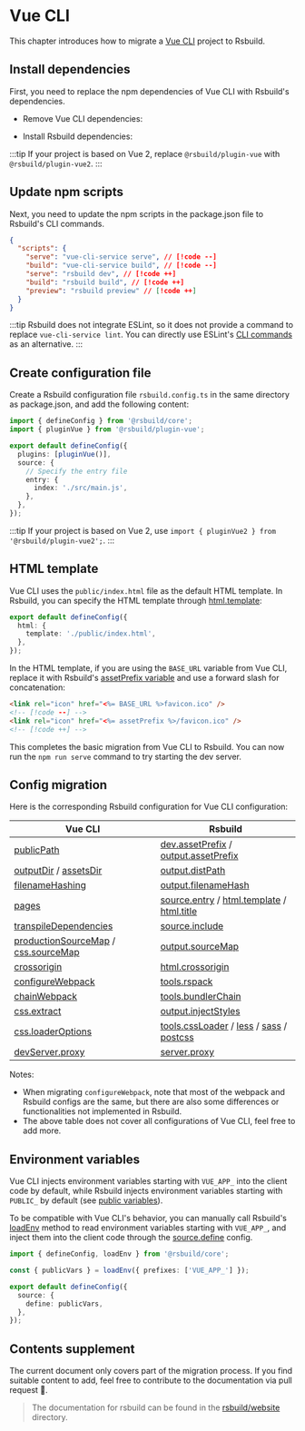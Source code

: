# Vue CLI

This chapter introduces how to migrate a [Vue CLI](https://github.com/vuejs/vue-cli) project to Rsbuild.

## Install dependencies

First, you need to replace the npm dependencies of Vue CLI with Rsbuild's dependencies.


- Remove Vue CLI dependencies:

<PackageManagerTabs command="remove @vue/cli-service @vue/cli-plugin-babel @vue/cli-plugin-eslint core-js" />

- Install Rsbuild dependencies:

<PackageManagerTabs command="add @rsbuild/core @rsbuild/plugin-vue -D" />

:::tip
If your project is based on Vue 2, replace `@rsbuild/plugin-vue` with `@rsbuild/plugin-vue2`.
:::

## Update npm scripts

Next, you need to update the npm scripts in the package.json file to Rsbuild's CLI commands.

```json title="package.json"
{
  "scripts": {
    "serve": "vue-cli-service serve", // [!code --]
    "build": "vue-cli-service build", // [!code --]
    "serve": "rsbuild dev", // [!code ++]
    "build": "rsbuild build", // [!code ++]
    "preview": "rsbuild preview" // [!code ++]
  }
}
```

:::tip
Rsbuild does not integrate ESLint, so it does not provide a command to replace `vue-cli-service lint`. You can directly use ESLint's [CLI commands](https://eslint.org/docs/latest/use/command-line-interface) as an alternative.
:::

## Create configuration file

Create a Rsbuild configuration file `rsbuild.config.ts` in the same directory as package.json, and add the following content:

```ts title="rsbuild.config.ts"
import { defineConfig } from '@rsbuild/core';
import { pluginVue } from '@rsbuild/plugin-vue';

export default defineConfig({
  plugins: [pluginVue()],
  source: {
    // Specify the entry file
    entry: {
      index: './src/main.js',
    },
  },
});
```

:::tip
If your project is based on Vue 2, use `import { pluginVue2 } from '@rsbuild/plugin-vue2';`.
:::

## HTML template

Vue CLI uses the `public/index.html` file as the default HTML template. In Rsbuild, you can specify the HTML template through [html.template](/config/html/template):

```ts title="rsbuild.config.ts"
export default defineConfig({
  html: {
    template: './public/index.html',
  },
});
```

In the HTML template, if you are using the `BASE_URL` variable from Vue CLI, replace it with Rsbuild's [assetPrefix variable](/config/html/template-parameters) and use a forward slash for concatenation:

```html
<link rel="icon" href="<%= BASE_URL %>favicon.ico" />
<!-- [!code --] -->
<link rel="icon" href="<%= assetPrefix %>/favicon.ico" />
<!-- [!code ++] -->
```

This completes the basic migration from Vue CLI to Rsbuild. You can now run the `npm run serve` command to try starting the dev server.

## Config migration

Here is the corresponding Rsbuild configuration for Vue CLI configuration:

| Vue CLI                                                                                                                                 | Rsbuild                                                                                                                                                |
| --------------------------------------------------------------------------------------------------------------------------------------- | ------------------------------------------------------------------------------------------------------------------------------------------------------ |
| [publicPath](https://cli.vuejs.org/config/#publicpath)                                                                                  | [dev.assetPrefix](/config/dev/asset-prefix) / [output.assetPrefix](/config/output/asset-prefix)                                                        |
| [outputDir](https://cli.vuejs.org/config/#outputdir) / [assetsDir](https://cli.vuejs.org/config/#assetsdir)                             | [output.distPath](/config/output/dist-path)                                                                                                            |
| [filenameHashing](https://cli.vuejs.org/config/#filenamehashing)                                                                        | [output.filenameHash](/config/output/filename-hash)                                                                                                    |
| [pages](https://cli.vuejs.org/config/#pages)                                                                                            | [source.entry](/config/source/entry) / [html.template](/config/html/template) / [html.title](/config/html/title)                                       |
| [transpileDependencies](https://cli.vuejs.org/config/#transpiledependencies)                                                            | [source.include](/config/source/include)                                                                                                               |
| [productionSourceMap](https://cli.vuejs.org/config/#productionsourcemap) / [css.sourceMap](https://cli.vuejs.org/config/#css-sourcemap) | [output.sourceMap](/config/output/source-map)                                                                                                          |
| [crossorigin](https://cli.vuejs.org/config/#crossorigin)                                                                                | [html.crossorigin](/config/html/crossorigin)                                                                                                           |
| [configureWebpack](https://cli.vuejs.org/config/#configurewebpack)                                                                      | [tools.rspack](/config/tools/rspack)                                                                                                                   |
| [chainWebpack](https://cli.vuejs.org/config/#chainwebpack)                                                                              | [tools.bundlerChain](/config/tools/bundler-chain)                                                                                                      |
| [css.extract](https://cli.vuejs.org/config/#css-extract)                                                                                | [output.injectStyles](/config/output/inject-styles)                                                                                                    |
| [css.loaderOptions](https://cli.vuejs.org/config/#css-loaderoptions)                                                                    | [tools.cssLoader](/config/tools/css-loader) / [less](/plugins/list/plugin-less) / [sass](/plugins/list/plugin-sass) / [postcss](/config/tools/postcss) |
| [devServer.proxy](https://cli.vuejs.org/config/#devserver-proxy)                                                                        | [server.proxy](/config/server/proxy)                                                                                                                   |

Notes:

- When migrating `configureWebpack`, note that most of the webpack and Rsbuild configs are the same, but there are also some differences or functionalities not implemented in Rsbuild.
- The above table does not cover all configurations of Vue CLI, feel free to add more.

## Environment variables

Vue CLI injects environment variables starting with `VUE_APP_` into the client code by default, while Rsbuild injects environment variables starting with `PUBLIC_` by default (see [public variables](/guide/advanced/env-vars#public-variables)).

To be compatible with Vue CLI's behavior, you can manually call Rsbuild's [loadEnv](/api/javascript-api/core#loadenv) method to read environment variables starting with `VUE_APP_`, and inject them into the client code through the [source.define](/config/source/define) config.

```ts title="rsbuild.config.ts"
import { defineConfig, loadEnv } from '@rsbuild/core';

const { publicVars } = loadEnv({ prefixes: ['VUE_APP_'] });

export default defineConfig({
  source: {
    define: publicVars,
  },
});
```

## Contents supplement

The current document only covers part of the migration process. If you find suitable content to add, feel free to contribute to the documentation via pull request 🤝.

> The documentation for rsbuild can be found in the [rsbuild/website](https://github.com/web-infra-dev/rsbuild/tree/main/website) directory.
